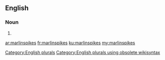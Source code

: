 ==English==

===Noun===
{{head|en}}

# {{plural of|marlinspike}}

[[Category:English plurals]][[Category:English plurals using obsolete wikisyntax]]

[[ar:marlinspikes]]
[[fr:marlinspikes]]
[[ku:marlinspikes]]
[[my:marlinspikes]]